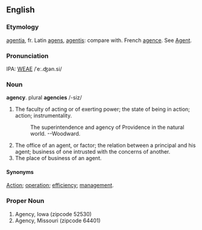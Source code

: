==English==
===Etymology===
[[agentia]], fr. Latin [[agens]], [[agentis]]: compare with. French [[agence]].  See [[Agent]].

===Pronunciation===
IPA: [[WEAE]] /ˈeː.ʤən.si/

===Noun===
'''agency'''.  plural '''agencies''' /-siz/

# The faculty of acting or of exerting power; the state of being in action; action; instrumentality.
#:    The superintendence and agency of Providence in the natural world. --Woodward.
# The office of an agent, or factor; the relation between a principal and his agent; business of one intrusted with the concerns of another.
# The place of business of an agent.

====Synonyms====
[[Action]]; [[operation]]; [[efficiency]]; [[management]].

===Proper Noun===
# Agency, Iowa (zipcode 52530)
# Agency, Missouri (zipcode 64401)